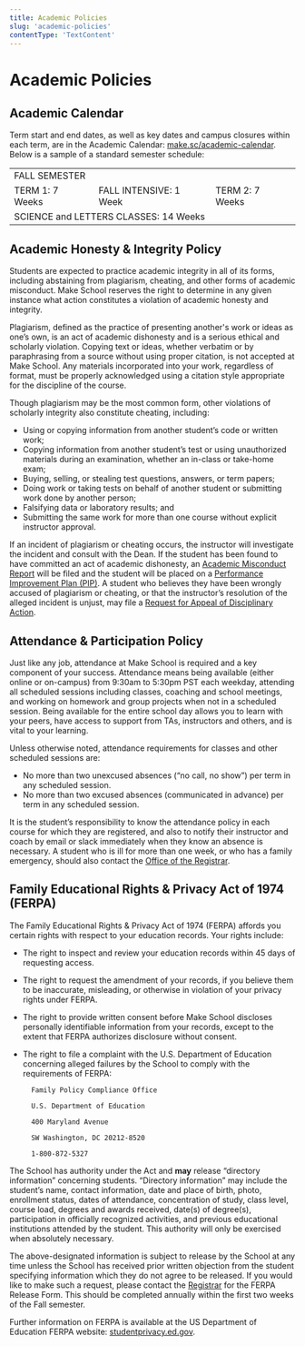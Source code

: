 ```yaml
---
title: Academic Policies
slug: 'academic-policies'
contentType: 'TextContent'
---
```


# Academic Policies

## Academic Calendar

Term start and end dates, as well as key dates and campus closures within each term, are in the
Academic Calendar: [make.sc/academic-calendar](http://make.sc/academic-calendar). Below is a sample
of a standard semester schedule:

<table>
  <tr>
   <td colspan="3" >FALL SEMESTER
   </td>
  </tr>
  <tr>
   <td>TERM 1: 7 Weeks
   </td>
   <td>FALL INTENSIVE: 1 Week
   </td>
   <td>TERM 2: 7 Weeks
   </td>
  </tr>
  <tr>
   <td colspan="3" >SCIENCE and LETTERS CLASSES: 14 Weeks
   </td>
  </tr>
</table>

## Academic Honesty & Integrity Policy

Students are expected to practice academic integrity in all of its forms, including abstaining from
plagiarism, cheating, and other forms of academic misconduct. Make School reserves the right to
determine in any given instance what action constitutes a violation of academic honesty and
integrity.

Plagiarism, defined as the practice of presenting another's work or ideas as one’s own, is an act of
academic dishonesty and is a serious ethical and scholarly violation. Copying text or ideas, whether
verbatim or by paraphrasing from a source without using proper citation, is not accepted at Make
School. Any materials incorporated into your work, regardless of format, must be properly
acknowledged using a citation style appropriate for the discipline of the course.

Though plagiarism may be the most common form, other violations of scholarly integrity also
constitute cheating, including:

- Using or copying information from another student’s code or written work;
- Copying information from another student’s test or using unauthorized materials during an
  examination, whether an in-class or take-home exam;
- Buying, selling, or stealing test questions, answers, or term papers;
- Doing work or taking tests on behalf of another student or submitting work done by another person;
- Falsifying data or laboratory results; and
- Submitting the same work for more than one course without explicit instructor approval.

If an incident of plagiarism or cheating occurs, the instructor will investigate the incident and
consult with the Dean. If the student has been found to have committed an act of academic
dishonesty, an [Academic Misconduct Report](make.sc/academic-misconduct-report) will be filed and
the student will be placed on a
[Performance Improvement Plan (PIP)](/student-conduct-policies/disciplinary-action-academic-conduct).
A student who believes they have been wrongly accused of plagiarism or cheating, or that the
instructor’s resolution of the alleged incident is unjust, may file a
[Request for Appeal of Disciplinary Action](/student-conduct-policies/disciplinary-action-academic-conduct).

## Attendance & Participation Policy

Just like any job, attendance at Make School is required and a key component of your success.
Attendance means being available (either online or on-campus) from 9:30am to 5:30pm PST each
weekday, attending all scheduled sessions including classes, coaching and school meetings, and
working on homework and group projects when not in a scheduled session. Being available for the
entire school day allows you to learn with your peers, have access to support from TAs, instructors
and others, and is vital to your learning.

Unless otherwise noted, attendance requirements for classes and other scheduled sessions are:

- No more than two unexcused absences (“no call, no show”) per term in any scheduled session.
- No more than two excused absences (communicated in advance) per term in any scheduled session.

It is the student’s responsibility to know the attendance policy in each course for which they are
registered, and also to notify their instructor and coach by email or slack immediately when they
know an absence is necessary. A student who is ill for more than one week, or who has a family
emergency, should also contact the [Office of the Registrar](mailto:registrar@makeschool.com).

## Family Educational Rights & Privacy Act of 1974 (FERPA)

The Family Educational Rights & Privacy Act of 1974 (FERPA) affords you certain rights with respect
to your education records. Your rights include:

- The right to inspect and review your education records within 45 days of requesting access.
- The right to request the amendment of your records, if you believe them to be inaccurate,
  misleading, or otherwise in violation of your privacy rights under FERPA.
- The right to provide written consent before Make School discloses personally identifiable
  information from your records, except to the extent that FERPA authorizes disclosure without
  consent.
- The right to file a complaint with the U.S. Department of Education concerning alleged failures by
  the School to comply with the requirements of FERPA:

        Family Policy Compliance Office

        U.S. Department of Education

        400 Maryland Avenue

        SW Washington, DC 20212-8520

        1-800-872-5327

The School has authority under the Act and **may** release “directory information” concerning
students. “Directory information” may include the student’s name, contact information, date and
place of birth, photo, enrollment status, dates of attendance, concentration of study, class level,
course load, degrees and awards received, date(s) of degree(s), participation in officially
recognized activities, and previous educational institutions attended by the student. This authority
will only be exercised when absolutely necessary.

The above-designated information is subject to release by the School at any time unless the School
has received prior written objection from the student specifying information which they do not agree
to be released. If you would like to make such a request, please contact the
[Registrar](mailto:registrar@makeschool.com) for the FERPA Release Form. This should be completed
annually within the first two weeks of the Fall semester.

Further information on FERPA is available at the US Department of Education FERPA website:
[studentprivacy.ed.gov](http://studentprivacy.ed.gov).
